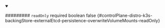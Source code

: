 
<details className="config-field" data-expandable="false" open>
<summary>

######### `readOnly` <span className="config-field-required" data-required="false">required</span> <span className="config-field-type">boolean</span> <span className="config-field-default">false</span> <span className="config-field-enum"></span> {#controlPlane-distro-k3s-backingStore-externalEtcd-persistence-overwriteVolumeMounts-readOnly}



</summary>



</details>
